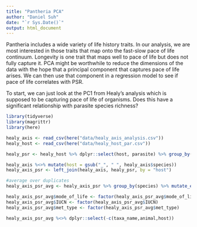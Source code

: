 ```yaml
---
title: "Pantheria PCA"
author: "Daniel Suh"
date: "`r Sys.Date()`"
output: html_document
---
```



Pantheria includes a wide variety of life history traits. In our analysis, we are most interested in those traits that map onto the fast-slow pace of life continuum. Longevity is one trait that maps well to pace of life but does not fully capture it. PCA might be worthwhile to reduce the dimensions of the data with the hope that a principal component that captures pace of life arises. We can then use that component in a regression model to see if pace of life correlates with PSR. 

To start, we can just look at the PC1 from Healy's analysis which is supposed to be capturing pace of life of organisms. Does this have a significant relationship with parasite species richness?

```r
library(tidyverse)
library(magrittr)
library(here)
```


```r
healy_axis <- read_csv(here("data/healy_axis_analysis.csv"))
healy_host <- read_csv(here("data/healy_host_par.csv"))
```

```r
healy_psr <- healy_host %>% dplyr::select(host, parasite) %>% group_by(host) %>% summarize(psr=n())
```

```r
healy_axis %<>% mutate(host = gsub("_", " ", healy_axis$species))
healy_axis_psr <- left_join(healy_axis, healy_psr, by = "host")

#average over duplicates
healy_axis_psr_avg <- healy_axis_psr %>% group_by(species) %>% mutate_each(funs(mean), c(2:15,17,18,20,24)) %>% distinct()

healy_axis_psr_avg$mode_of_life <- factor(healy_axis_psr_avg$mode_of_life)
healy_axis_psr_avg$IUCN <- factor(healy_axis_psr_avg$IUCN)
healy_axis_psr_avg$met_type <- factor(healy_axis_psr_avg$met_type)

healy_axis_psr_avg %<>% dplyr::select(-c(taxa_name,animal,host))
```

